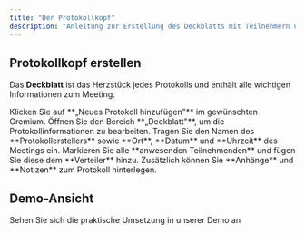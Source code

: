 ```yaml
---
title: "Der Protokollkopf"
description: "Anleitung zur Erstellung des Deckblatts mit Teilnehmern und Meeting-Informationen"
---
```


## Protokollkopf erstellen

Das **Deckblatt** ist das Herzstück jedes Protokolls und enthält alle wichtigen Informationen zum Meeting.

<Steps>
  <Step title="Protokoll starten">
    Klicken Sie auf **„Neues Protokoll hinzufügen"** im gewünschten Gremium.
  </Step>
  <Step title="Deckblatt bearbeiten">
    Öffnen Sie den Bereich **„Deckblatt"**, um die Protokollinformationen zu bearbeiten.
  </Step>
  <Step title="Grunddaten eintragen">
    Tragen Sie den Namen des **Protokollerstellers** sowie **Ort**, **Datum** und **Uhrzeit** des Meetings ein.
  </Step>
  <Step title="Anwesenheit verwalten">
    Markieren Sie alle **anwesenden Teilnehmenden** und fügen Sie diese dem **Verteiler** hinzu.
  </Step>
  <Step title="Zusätzliche Informationen">
    Zusätzlich können Sie **Anhänge** und **Notizen** zum Protokoll hinterlegen.
  </Step>
</Steps>

## Demo-Ansicht

<Card title="📹 Zur interaktiven Demo" href="https://app.arcade.software/flows/RPdwyzgZfSrwGoL0W3Q4/edit" icon="play">
  Sehen Sie sich die praktische Umsetzung in unserer Demo an
</Card> 